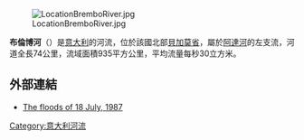 [[Image:LocationBremboRiver.jpg|right]]

'''布倫博河'''（{{lang-it|Brembo fiume}}）是[[意大利|意大利]]的河流，位於該國北部[[貝加莫省|貝加莫省]]，屬於[[阿達河|阿達河]]的左支流，河道全長74公里，流域面積935平方公里，平均流量每秒30立方米。

==外部連結==
*[http://www.vallibergamasche.info/ambiente/fiume_brembo.html The floods of 18 July, 1987] {{Wayback|url=http://www.vallibergamasche.info/ambiente/fiume_brembo.html |date=20180308020219 }}

{{coord|45|35|N|9|32|E|display=title|region:IT_type:river_source:GNS-enwiki}}

{{Italy-geo-stub}}
[[Category:意大利河流|Category:意大利河流]]
